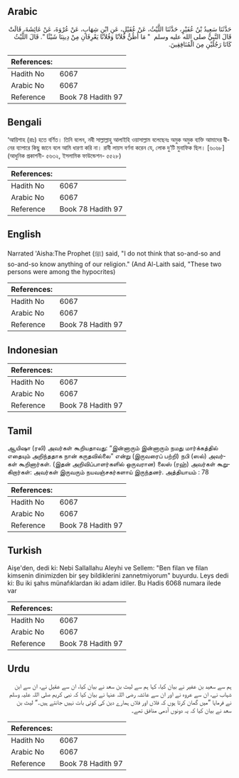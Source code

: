 ## Arabic


<div dir="rtl" lang="ar" style={{fontSize:'larger',backgroundColor:'#f8f9fa',padding:20}}>
حَدَّثَنَا سَعِيدُ بْنُ عُفَيْرٍ، حَدَّثَنَا اللَّيْثُ، عَنْ عُقَيْلٍ، عَنِ ابْنِ شِهَابٍ، عَنْ عُرْوَةَ، عَنْ عَائِشَةَ، قَالَتْ قَالَ النَّبِيُّ صلى الله عليه وسلم ‏ "‏ مَا أَظُنُّ فُلاَنًا وَفُلاَنًا يَعْرِفَانِ مِنْ دِينِنَا شَيْئًا ‏"‏‏.‏ قَالَ اللَّيْثُ كَانَا رَجُلَيْنِ مِنَ الْمُنَافِقِينَ‏.‏
</div>
<div style={{backgroundColor:'#f8f9fa',padding:20, marginBottom: 10}}><table> <thead> <tr> <th>References:</th> <th></th> </tr> </thead> <tbody><tr><td>Hadith No</td><td>6067</td></tr><tr><td>Arabic No</td><td>6067</td></tr><tr><td>Reference</td><td>Book 78 Hadith 97</td></tr></tbody></table></div>

## Bengali


<div dir="ltr" lang="bn" style={{fontSize:'larger',backgroundColor:'#f8f9fa',padding:20}}>
‘আয়িশাহ (রাঃ) হতে বর্ণিত। তিনি বলেন, নবী সাল্লাল্লাহু আলাইহি ওয়াসাল্লাম বলেছেনঃ অমুক অমুক ব্যক্তি আমাদের দ্বীনের ব্যাপারে কিছু জানে বলে আমি ধারণা করি না। রাবী লায়স বর্ণনা করেন যে, লোক দু’টি মুনাফিক ছিল। [৬০৬৮] (আধুনিক প্রকাশনী- ৫৬৩২, ইসলামিক ফাউন্ডেশন- ৫৫২৮)
</div>
<div style={{backgroundColor:'#f8f9fa',padding:20, marginBottom: 10}}><table> <thead> <tr> <th>References:</th> <th></th> </tr> </thead> <tbody><tr><td>Hadith No</td><td>6067</td></tr><tr><td>Arabic No</td><td>6067</td></tr><tr><td>Reference</td><td>Book 78 Hadith 97</td></tr></tbody></table></div>

## English


<div dir="ltr" lang="en" style={{fontSize:'larger',backgroundColor:'#f8f9fa',padding:20}}>
Narrated 'Aisha:The Prophet (ﷺ) said, "I do not think that so-and-so and so-and-so know anything of our religion." (And Al-Laith said, "These two persons were among the hypocrites)
</div>
<div style={{backgroundColor:'#f8f9fa',padding:20, marginBottom: 10}}><table> <thead> <tr> <th>References:</th> <th></th> </tr> </thead> <tbody><tr><td>Hadith No</td><td>6067</td></tr><tr><td>Arabic No</td><td>6067</td></tr><tr><td>Reference</td><td>Book 78 Hadith 97</td></tr></tbody></table></div>

## Indonesian


<div dir="ltr" lang="id" style={{fontSize:'larger',backgroundColor:'#f8f9fa',padding:20}}>

</div>
<div style={{backgroundColor:'#f8f9fa',padding:20, marginBottom: 10}}><table> <thead> <tr> <th>References:</th> <th></th> </tr> </thead> <tbody><tr><td>Hadith No</td><td>6067</td></tr><tr><td>Arabic No</td><td>6067</td></tr><tr><td>Reference</td><td>Book 78 Hadith 97</td></tr></tbody></table></div>

## Tamil


<div dir="ltr" lang="ta" style={{fontSize:'larger',backgroundColor:'#f8f9fa',padding:20}}>
ஆயிஷா (ரலி) அவர்கள் கூறியதாவது: “இன்னாரும் இன்னாரும் நமது மார்க்கத்தில் எதையும் அறிந்ததாக நான் கருதவில்லை” என்று (இருவரைப் பற்றி) நபி (ஸல்) அவர்கள் கூறினார்கள். (இதன் அறிவிப்பாளர்களில் ஒருவரான) லைஸ் (ரஹ்) அவர்கள் கூறுகிறார்கள்: அவர்கள் இருவரும் நயவஞ்சகர்களாய் இருந்தனர். அத்தியாயம் : 78
</div>
<div style={{backgroundColor:'#f8f9fa',padding:20, marginBottom: 10}}><table> <thead> <tr> <th>References:</th> <th></th> </tr> </thead> <tbody><tr><td>Hadith No</td><td>6067</td></tr><tr><td>Arabic No</td><td>6067</td></tr><tr><td>Reference</td><td>Book 78 Hadith 97</td></tr></tbody></table></div>

## Turkish


<div dir="ltr" lang="tr" style={{fontSize:'larger',backgroundColor:'#f8f9fa',padding:20}}>
Aişe'den, dedi ki: Nebi Sallallahu Aleyhi ve Sellem: "Ben filan ve filan kimsenin dinimizden bir şey bildiklerini zannetmiyorum" buyurdu. Leys dedi ki: Bu iki şahıs münafıklardan iki adam idiler. Bu Hadis 6068 numara ilede var
</div>
<div style={{backgroundColor:'#f8f9fa',padding:20, marginBottom: 10}}><table> <thead> <tr> <th>References:</th> <th></th> </tr> </thead> <tbody><tr><td>Hadith No</td><td>6067</td></tr><tr><td>Arabic No</td><td>6067</td></tr><tr><td>Reference</td><td>Book 78 Hadith 97</td></tr></tbody></table></div>

## Urdu


<div dir="rtl" lang="ur" style={{fontSize:'larger',backgroundColor:'#f8f9fa',padding:20}}>
ہم سے سعید بن عفیر نے بیان کیا، کہا ہم سے لیث بن سعد نے بیان کیا، ان سے عقیل نے، ان سے ابن شہاب نے، ان سے عروہ نے اور ان سے عائشہ رضی اللہ عنہا نے بیان کیا کہ نبی کریم صلی اللہ علیہ وسلم نے فرمایا ”میں گمان کرتا ہوں کہ فلاں اور فلاں ہمارے دین کی کوئی بات نہیں جانتے ہیں۔“ لیث بن سعد نے بیان کیا کہ یہ دونوں آدمی منافق تھے۔
</div>
<div style={{backgroundColor:'#f8f9fa',padding:20, marginBottom: 10}}><table> <thead> <tr> <th>References:</th> <th></th> </tr> </thead> <tbody><tr><td>Hadith No</td><td>6067</td></tr><tr><td>Arabic No</td><td>6067</td></tr><tr><td>Reference</td><td>Book 78 Hadith 97</td></tr></tbody></table></div>